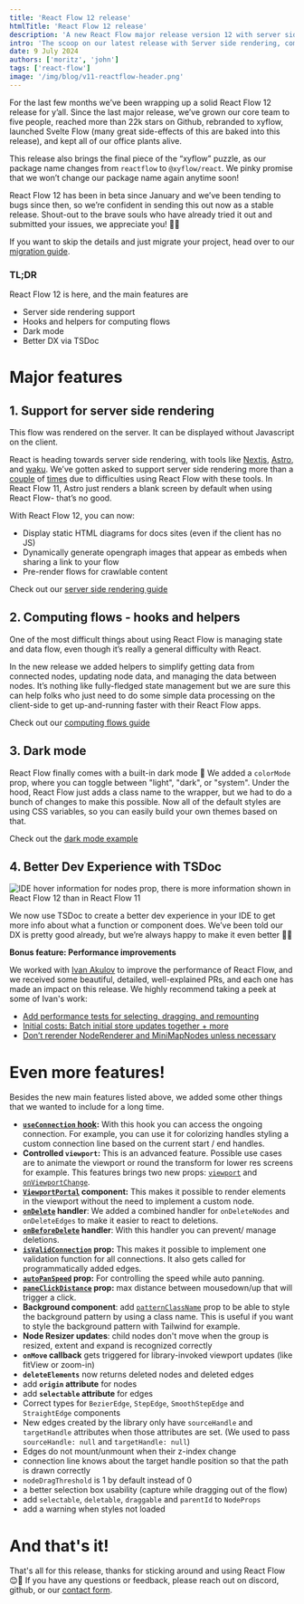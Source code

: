 ```yaml
---
title: 'React Flow 12 release'
htmlTitle: 'React Flow 12 release'
description: 'A new React Flow major release version 12 with server side rendering, computing flows, dark mode, better developer experience with TSDoc, and more'
intro: 'The scoop on our latest release with Server side rendering, computing flows, dark mode, better developer experience with TSDoc, and more'
date: 9 July 2024
authors: ['moritz', 'john']
tags: ['react-flow']
image: '/img/blog/v11-reactflow-header.png'
---
```



For the last few months we’ve been wrapping up a solid React Flow 12 release for y’all. Since the last major release, we’ve grown our core team to five people, reached more than 22k stars on Github, rebranded to xyflow, launched Svelte Flow (many great side-effects of this are baked into this release), and kept all of our office plants alive.

This release also brings the final piece of the “xyflow” puzzle, as our package name changes from `reactflow` to `@xyflow/react`. We pinky promise that we won’t change our package name again anytime soon!

React Flow 12 has been in beta since January and we’ve been tending to bugs since then, so we’re confident in sending this out now as a stable release. Shout-out to the brave souls who have already tried it out and submitted your issues, we appreciate you! 🙏🏻

If you want to skip the details and just migrate your project, head over to our [migration guide](https://reactflow.dev/learn/troubleshooting/migrate-to-v12).

### TL;DR

<div style={{ marginTop: -10 }} />

React Flow 12 is here, and the main features are

<div style={{ marginTop: -10 }} />

- Server side rendering support
- Hooks and helpers for computing flows
- Dark mode
- Better DX via TSDoc

# Major features

<div style={{ marginTop: -30 }} />

## 1. Support for server side rendering

<Bleed>
  <SSRFlow />
</Bleed>

<div className="text-center text-gray-500 mt-1">
  This flow was rendered on the server. It can be displayed without Javascript
  on the client.
</div>

React is heading towards server side rendering, with tools like [Nextjs](https://nextjs.org/), [Astro](https://astro.build/), and [waku](https://waku.gg/). We’ve gotten asked to support server side rendering more than a [couple](https://github.com/xyflow/xyflow/issues/3168) of [times](https://github.com/xyflow/xyflow/issues/3384) due to difficulties using React Flow with these tools. In React Flow 11, Astro just renders a blank screen by default when using React Flow- that’s no good.

With React Flow 12, you can now:

- Display static HTML diagrams for docs sites (even if the client has no JS)
- Dynamically generate opengraph images that appear as embeds when sharing a link to your flow
- Pre-render flows for crawlable content

Check out our [server side rendering guide](https://reactflow.dev/learn/advanced-use/ssr-ssg-configuration)

## 2. Computing flows - hooks and helpers

<Bleed>
  <RemoteCodeViewer
    route="learn/computing-6"
    showEditor={false}
    framework="react"
  />
</Bleed>

One of the most difficult things about using React Flow is managing state and data flow, even though it’s really a general difficulty with React.

In the new release we added helpers to simplify getting data from connected nodes, updating node data, and managing the data between nodes. It’s nothing like fully-fledged state management but we are sure this can help folks who just need to do some simple data processing on the client-side to get up-and-running faster with their React Flow apps.

Check out our [computing flows guide](https://reactflow.dev/learn/advanced-use/computing-flows)

## 3. Dark mode

<Bleed>
  <RemoteCodeViewer
    route="examples/styling/dark-mode"
    showEditor={false}
    framework="react"
  />
</Bleed>

React Flow finally comes with a built-in dark mode 🌚 We added a `colorMode` prop, where you can toggle between "light", "dark", or "system". Under the hood, React Flow just adds a class name to the wrapper, but we had to do a bunch of changes to make this possible. Now all of the default styles are using CSS variables, so you can easily build your own themes based on that.

Check out the [dark mode example](https://reactflow.dev/examples/styling/dark-mode/)

## 4. Better Dev Experience with TSDoc

<Bleed>
  <Image
    src="/img/blog/v12/tsdoc.gif"
    alt="IDE hover information for nodes prop, there is more information shown in React Flow 12 than in React Flow 11"
    width={907}
    height={720}
/>

</Bleed>

We now use TSDoc to create a better dev experience in your IDE to get more info about what a function or component does. We’ve been told our DX is pretty good already, but we’re always happy to make it even better 💅🏻

**Bonus feature: Performance improvements**

We worked with [Ivan Akulov](https://3perf.com/) to improve the performance of React Flow, and we received some beautiful, detailed, well-explained PRs, and each one has made an impact on this release. We highly recommend taking a peek at some of Ivan's work:

- [Add performance tests for selecting, dragging, and remounting](https://github.com/xyflow/xyflow/pull/3685)
- [Initial costs: Batch initial store updates together + more](https://github.com/xyflow/xyflow/pull/3677)
- [Don’t rerender NodeRenderer and MiniMapNodes unless necessary](https://github.com/xyflow/xyflow/pull/3668)

# Even more features!

Besides the new main features listed above, we added some other things that we wanted to include for a long time.

- **[`useConnection` hook](/api-reference/hooks/use-connection):** With this hook you can access the ongoing connection. For example, you can use it for colorizing handles styling a custom connection line based on the current start / end handles.
- **Controlled `viewport`:** This is an advanced feature. Possible use cases are to animate the viewport or round the transform for lower res screens for example. This features brings two new props: [`viewport`](/api-reference/react-flow#viewport) and [`onViewportChange`](/api-reference/react-flow#on-viewport-change).
- **[`ViewportPortal`](/api-reference/components/viewport-portal) component:** This makes it possible to render elements in the viewport without the need to implement a custom node.
- **[`onDelete`](/api-reference/react-flow#on-delete) handler**: We added a combined handler for `onDeleteNodes` and `onDeleteEdges` to make it easier to react to deletions.
- **[`onBeforeDelete`](/api-reference/react-flow#on-before-delete) handler**: With this handler you can prevent/ manage deletions.
- **[`isValidConnection`](/api-reference/react-flow#is-valid-connection) prop:** This makes it possible to implement one validation function for all connections. It also gets called for programmatically added edges.
- **[`autoPanSpeed`](/api-reference/react-flow#autoPanSpeed) prop:** For controlling the speed while auto panning.
- **[`paneClickDistance`](/api-reference/react-flow#paneClickDistance) prop:** max distance between mousedown/up that will trigger a click.
- **Background component**: add [`patternClassName`](/api-reference/components/background#pattern-class-name) prop to be able to style the background pattern by using a class name. This is useful if you want to style the background pattern with Tailwind for example.
- **Node Resizer updates**: child nodes don't move when the group is resized, extent and expand is recognized correctly
- **`onMove` callback** gets triggered for library-invoked viewport updates (like fitView or zoom-in)
- **`deleteElements`** now returns deleted nodes and deleted edges
- add **`origin` attribute** for nodes
- add **`selectable` attribute** for edges
- Correct types for `BezierEdge`, `StepEdge`, `SmoothStepEdge` and `StraightEdge` components
- New edges created by the library only have `sourceHandle` and `targetHandle` attributes when those attributes are set. (We used to pass `sourceHandle: null` and `targetHandle: null`)
- Edges do not mount/unmount when their z-index change
- connection line knows about the target handle position so that the path is drawn correctly
- `nodeDragThreshold` is 1 by default instead of 0
- a better selection box usability (capture while dragging out of the flow)
- add `selectable`, `deletable`, `draggable` and `parentId` to `NodeProps`
- add a warning when styles not loaded

# And that's it!

That's all for this release, thanks for sticking around and using React Flow 😊🌻 If you have any questions or feedback, please reach out on discord, github, or our [contact form](/contact).
